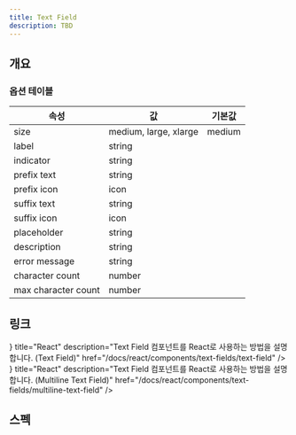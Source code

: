 ```yaml
---
title: Text Field
description: TBD
---
```


<SanityGuideline title="Text Field" />

## 개요

### 옵션 테이블

| 속성                | 값                    | 기본값 |
| ------------------- | --------------------- | ------ |
| size                | medium, large, xlarge | medium |
| label               | string                |        |
| indicator           | string                |        |
| prefix text         | string                |        |
| prefix icon         | icon                  |        |
| suffix text         | string                |        |
| suffix icon         | icon                  |        |
| placeholder         | string                |        |
| description         | string                |        |
| error message       | string                |        |
| character count     | number                |        |
| max character count | number                |        |

## 링크

<Cards>
  <Card
    icon={<AtomIcon />}
    title="React"
    description="Text Field 컴포넌트를 React로 사용하는 방법을 설명합니다. (Text Field)"
    href="/docs/react/components/text-fields/text-field"
  />
  <Card
    icon={<AtomIcon />}
    title="React"
    description="Text Field 컴포넌트를 React로 사용하는 방법을 설명합니다. (Multiline Text Field)"
    href="/docs/react/components/text-fields/multiline-text-field"
  />
</Cards>

## 스펙

<ComponentSpecBlock id="text-field" />
